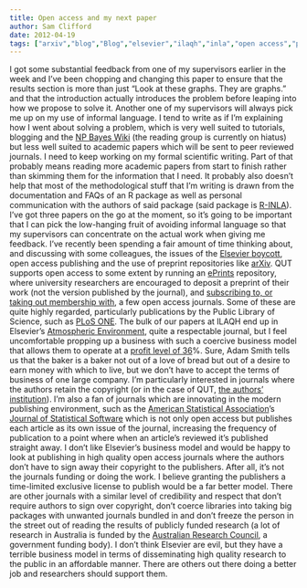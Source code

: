 ```yaml
---
title: Open access and my next paper
author: Sam Clifford
date: 2012-04-19
tags: ["arxiv","blog","Blog","elsevier","ilaqh","inla","open access","publishing","qut","science","statistics"]
---
```


I got some substantial feedback from one of my supervisors earlier in the week and I've been chopping and changing this paper to ensure that the results section is more than just "Look at these graphs. They are graphs." and that the introduction actually introduces the problem before leaping into how we propose to solve it. Another one of my supervisors will always pick me up on my use of informal language. I tend to write as if I'm explaining how I went about solving a problem, which is very well suited to tutorials, blogging and the [NP Bayes Wiki](https://wiki.qut.edu.au/display/npbayes/home) (the reading group is currently on hiatus) but less well suited to academic papers which will be sent to peer reviewed journals. I need to keep working on my formal scientific writing. Part of that probably means reading more academic papers from start to finish rather than skimming them for the information that I need. It probably also doesn't help that most of the methodological stuff that I'm writing is drawn from the documentation and FAQs of an R package as well as personal communication with the authors of said package (said package is [R-INLA](www.r-inla.org)). I've got three papers on the go at the moment, so it's going to be important that I can pick the low-hanging fruit of avoiding informal language so that my supervisors can concentrate on the actual work when giving me feedback. I've recently been spending a fair amount of time thinking about, and discussing with some colleagues, the issues of the [Elsevier boycott](http://thecostofknowledge.com/), open access publishing and the use of preprint repositories like [arXiv](http://arxiv.org/). QUT supports open access to some extent by running an [ePrints](http://eprints.qut.edu.au/) repository, where university researchers are encouraged to deposit a preprint of their work (not the version published by the journal), and [subscribing to, or taking out membership with](http://libguides.library.qut.edu.au/content.php?pid=84068&sid=624559), a few open access journals. Some of these are quite highly regarded, particularly publications by the Public Library of Science, such as [PLoS ONE](http://www.plosone.org/home.action). The bulk of our papers at ILAQH end up in Elsevier's [Atmospheric Environment](http://www.journals.elsevier.com/atmospheric-environment/), quite a respectable journal, but I feel uncomfortable propping up a business with such a coercive business model that allows them to operate at a [profit level of 36](http://www.nytimes.com/2012/02/14/science/researchers-boycott-elsevier-journal-publisher.html?_r=1)%. Sure, Adam Smith tells us that the baker is a baker not out of a love of bread but out of a desire to earn money with which to live, but we don't have to accept the terms of business of one large company. I'm particularly interested in journals where the authors retain the copyright (or in the case of QUT, [the authors' institution](http://www.mopp.qut.edu.au/D/D_03_01.jsp#D_03_01.05.mdoc)). I'm also a fan of journals which are innovating in the modern publishing environment, such as the [American Statistical Association](http://www.amstat.org)'s [Journal of Statistical Software](http://www.jstatsoft.org/) which is not only open access but publishes each article as its own issue of the journal, increasing the frequency of publication to a point where when an article's reviewed it's published straight away. I don't like Elsevier's business model and would be happy to look at publishing in high quality open access journals where the authors don't have to sign away their copyright to the publishers. After all, it's not the journals funding or doing the work. I believe granting the publishers a time-limited exclusive license to publish would be a far better model. There are other journals with a similar level of credibility and respect that don't require authors to sign over copyright, don't coerce libraries into taking big packages with unwanted journals bundled in and don't freeze the person in the street out of reading the results of publicly funded research (a lot of research in Australia is funded by the [Australian Research Council](http://www.arc.gov.au/), a government funding body). I don't think Elsevier are evil, but they have a terrible business model in terms of disseminating high quality research to the public in an affordable manner. There are others out there doing a better job and researchers should support them.